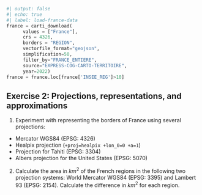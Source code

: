 ```python
#| output: false
#| echo: true
#| label: load-france-data
france = carti_download(
      values = ["France"],
      crs = 4326,
      borders = "REGION",
      vectorfile_format="geojson",
      simplification=50,
      filter_by="FRANCE_ENTIERE",
      source="EXPRESS-COG-CARTO-TERRITOIRE",
      year=2022)
france = france.loc[france['INSEE_REG']>10]
```

::: {.exercise}
## Exercise 2: Projections, representations, and approximations

1. Experiment with representing the borders of France using several projections:

- Mercator WGS84 (EPSG: 4326)
- Healpix projection (`+proj=healpix +lon_0=0 +a=1`)
- Projection for Tahiti (EPSG: 3304)
- Albers projection for the United States (EPSG: 5070)

2. Calculate the area in $km^2$ of the French regions in the following two projection systems:
World Mercator WGS84 (EPSG: 3395) and Lambert 93 (EPSG: 2154). Calculate the difference in $km^2$ for each region.

:::